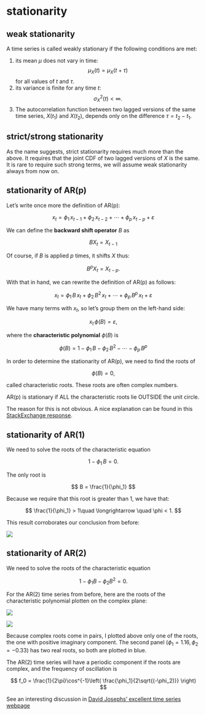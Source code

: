 # stationarity

## weak stationarity

A time series is called weakly stationary if the following conditions are met:

1. its mean $\mu$ does not vary in time:
   $$
   \mu_X(t) = \mu_X(t+\tau)
   $$
   for all values of $t$ and $\tau$.
1. its variance is finite for any time $t$:
   $$
   \sigma^2_X(t) < \infty.
   $$
1. The autocorrelation function between two lagged versions of the same time series, $X(t_1)$ and $X(t_2)$, depends only on the difference $\tau=t_2-t_1$.

## strict/strong stationarity

As the name suggests, strict stationarity requires much more than the above. It requires that the joint CDF of two lagged versions of $X$ is the same. It is rare to require such strong terms, we will assume weak stationarity always from now on.

## stationarity of AR(p)

Let's write once more the definition of AR(p):

$$
x_{t} = \phi_1\,x_{t-1} + \phi_2\,x_{t-2} + \cdots + \phi_p\,x_{t-p} + \varepsilon
$$

We can define the **backward shift operator** $B$ as

$$
B X_t = X_{t-1}
$$

Of course, if $B$ is applied $p$ times, it shifts $X$ thus:

$$
B^p X_t = X_{t-p}.
$$

With that in hand, we can rewrite the definition of AR(p) as follows:

$$
x_{t} = \phi_1\, B\,x_t + \phi_2\,B^2\,x_t + \cdots + \phi_p\,B^p\,x_t + \varepsilon
$$

We have many terms with $x_{t}$, so let's group them on the left-hand side:

$$
x_{t}\, \phi(B) = \varepsilon,
$$

where the **characteristic polynomial** $\phi(B)$ is

$$
\phi(B) = 1 - \phi_1\, B - \phi_2\,B^2 - \cdots - \phi_p\,B^p
$$

In order to determine the stationarity of AR(p), we need to find the roots of

$$
\phi(B) = 0,
$$

called characteristic roots. These roots are often complex numbers.

<div class="alert alert-danger">
AR(p) is stationary if ALL the characteristic roots lie OUTSIDE the unit circle.
</div>

::: {.column-margin}
The reason for this is not obvious. A nice explanation can be found in this [StackExchange response](https://quant.stackexchange.com/a/65776).
:::

## stationarity of AR(1)

We need to solve the roots of the characteristic equation

$$
1 - \phi_1\, B = 0.
$$

The only root is

$$
B = \frac{1}{\phi_1}
$$

Because we require that this root is greater than 1, we have that:

$$
\frac{1}{\phi_1} > 1\quad \longrightarrow \quad \phi < 1.
$$

This result corroborates our conclusion from before:

![](AR1.png)

## stationarity of AR(2)

We need to solve the roots of the characteristic equation

$$
1 - \phi_1 B - \phi_2 B^2 = 0.
$$

For the AR(2) time series from before, here are the roots of the characteristic polynomial plotten on the complex plane:

![](AR2.png)

![](AR2_complex_plane.png)

Because complex roots come in pairs, I plotted above only one of the roots, the one with positive imaginary component. The second panel $(\phi_1=1.16,\phi_2=-0.33)$ has two real roots, so both are plotted in blue.

The AR(2) time series will have a periodic component if the roots are complex, and the frequency of oscillation is

$$
f_0 = \frac{1}{2\pi}\cos^{-1}\left( \frac{\phi_1}{2\sqrt{(-\phi_2)}} \right)
$$

::: {.column-margin}
See an interesting discussion in [David Josephs' excellent time series webpage](https://bookdown.org/josephs_david11/tsReview/ar2-models.html){target="_blank"}
:::